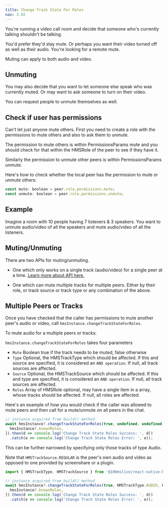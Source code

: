 ```yaml
---
title: Change Track State For Roles
nav: 3.92
---
```


You're running a video call room and decide that someone who's currently talking shouldn't be talking.

You'd prefer they'd stay mute. Or perhaps you want their video turned off as well as their audio. You're looking for a remote mute.

Muting can apply to both audio and video.

## Unmuting
You may also decide that you want to let someone else speak who was currently muted. Or may want to ask someone to turn on their video.

You can request people to unmute themselves as well.

## Check if user has permissions
Can't let just anyone mute others. First you need to create a role with the permissions to mute others and also to ask them to unmute.

The permission to mute others is within PermissionsParams mute and you should check for that within the HMSRole of the peer to see if they have it.

Similarly the permission to unmute other peers is within PermissionsParams unmute.

Here's how to check whether the local peer has the permission to mute or unmute others:

```js
const mute: boolean = peer.role.permissions.mute;
const unmute: boolean = peer.role.permissions.unmute;
```

## Example

Imagine a room with 10 people having 7 listeners & 3 speakers. You want to unmute audio/video of all the speakers and mute audio/video of all the listeners.

## Muting/Unmuting
There are two APIs for muting/unmuting.

* One which only works on a single track (audio/video) for a single peer at a time. [Learn more about API here.](./change-track-state)

* One which can mute multiple tracks for multiple peers. Either by their role, or track source or track type or any combination of the above.

## Multiple Peers or Tracks

Once you have checked that the caller has permissions to mute another peer's audio or video, call `hmsInstance.changeTrackStateForRoles`.

To mute audio for a multiple peers or tracks:

`hmsInstance.changeTrackStateForRoles` takes four parameters

* `Mute` Boolean true if the track needs to be muted, false otherwise
* `Type` Optional, the HMSTrackType which should be affected. If this and source are specified, it is considered an `AND operation`. If null, all track sources are affected.
* `Source` Optional, the HMSTrackSource which should be affected. If this and type are specified, it is considered an `AND operation`. If null, all track sources are affected.
* `Roles` Array of HMSRole optional, may have a single item in a array, whose tracks should be affected. If null, all roles are affected.

Here's an example of how you would check if the caller was allowed to mute peers and then call for a mute/unmute on all peers in the chat.

```js
// instance acquired from build() method
await hmsInstance?.changeTrackStateForRoles(true, undefined, undefined, [
  hmsInstance?.knownRoles,
]).then(d => console.log('Change Track State Roles Success: ', d))
  .catch(e => console.log('Change Track State Roles Error: ', e));
```
This can be further narrowed by specifying only those tracks of type Audio.

Note that `HMSTrackSource.REGULAR` is the peer's own audio and video as opposed to one provided by screenshare or a plugin.
```js
import { HMSTrackType, HMSTrackSource } from '@100mslive/react-native-hms';

// instance acquired from build() method
await hmsInstance?.changeTrackStateForRoles(true, HMSTrackType.AUDIO, HMSTrackSource.REGULAR, [
  hmsInstance?.knownRoles,
]).then(d => console.log('Change Track State Roles Success: ', d))
  .catch(e => console.log('Change Track State Roles Error: ', e));
```
